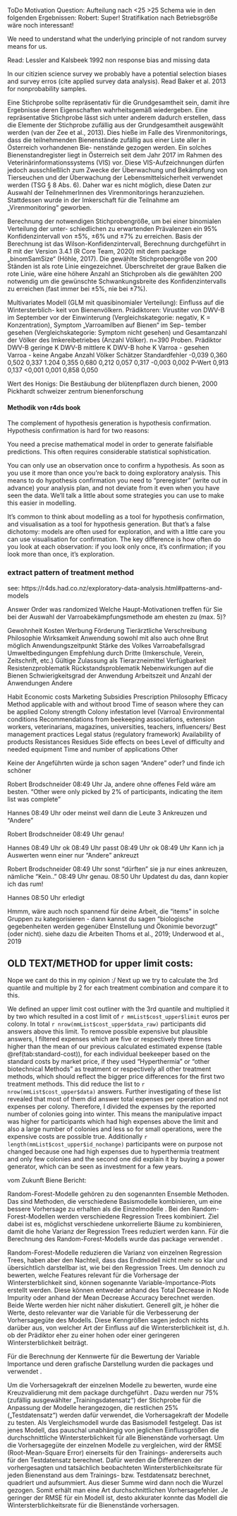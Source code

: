 
ToDo Motivation Question:
Aufteilung nach <25 >25 Schema wie in den folgenden Ergebnissen:
Robert: Super! Stratifikation nach Betriebsgröße wäre noch interessant!





We need to understand what the underlying principle of not random survey means for us.


Read:
Lessler and Kalsbeek 1992 non response bias and missing data


In our citizien science survey we probably have a potential selection biases and survey erros (cite applied survey data analysis).
Read Baker et al. 2013 for nonprobability samples.


Eine Stichprobe sollte repräsentativ für die Grundgesamtheit sein, damit ihre Ergebnisse deren Eigenschaften wahrheitsgemäß wiedergeben. Eine repräsentative Stichprobe lässt sich unter anderem dadurch erstellen, dass die Elemente der Stichprobe zufällig aus der Grundgesamtheit ausgewählt werden (van der Zee et al., 2013). Dies hieße im Falle des Virenmonitorings, dass die teilnehmenden Bienenstände zufällig aus einer Liste aller in Österreich vorhandenen Bie- nenstände gezogen werden. Ein solches Bienenstandregister liegt in Österreich seit dem Jahr 2017 im Rahmen des Veterinärinformationssystems (VIS) vor. Diese VIS-Aufzeichnungen dürfen jedoch ausschließlich zum Zwecke der Überwachung und Bekämpfung von Tierseuchen und der Überwachung der Lebensmittelsicherheit verwendet werden (TSG § 8 Abs. 6). Daher war es nicht möglich, diese Daten zur Auswahl der TeilnehmerInnen des Virenmonitorings heranzuziehen. Stattdessen wurde in der Imkerschaft für die Teilnahme am „Virenmonitoring“ geworben.


Berechnung der notwendigen Stichprobengröße, um bei einer binomialen Verteilung der unter- schiedlichen zu erwartenden Prävalenzen ein 95% Konfidenzintervall von ±5%, ±6% und ±7% zu erreichen. Basis der Berechnung ist das Wilson-Konfidenzintervall, Berechnung durchgeführt in R mit der Version 3.4.1 (R Core Team, 2020) mit dem package „binomSamSize“ (Höhle, 2017). Die gewählte Stichprobengröße von 200 Ständen ist als rote Linie eingezeichnet. Überschreitet der graue Balken die rote Linie, wäre eine höhere Anzahl an Stichproben als die gewählten 200 notwendig um die gewünschte Schwankungsbreite des Konfidenzintervalls zu erreichen (fast immer bei ±5%, nie bei ±7%).


Multivariates Modell (GLM mit quasibinomialer Verteilung): Einfluss auf die Wintersterblich- keit von Bienenvölkern. Prädiktoren: Virustiter von DWV-B im September vor der Einwinterung (Vergleichskategorie: negativ, K = Konzentration), Symptom „Varroamilben auf Bienen“ im Sep- tember gesehen (Vergleichskategorie: Symptom nicht gesehen) und Gesamtanzahl der Völker des
Imkereibetriebes (Anzahl Völker). n=390 Proben.
 Prädiktor
DWV-B geringe K DWV-B mittlere K DWV-B hohe K
Varroa - gesehen Varroa - keine Angabe
Anzahl Völker
Schätzer Standardfehler
-0,039 0,360 0,502 0,337 1.204 0,355
0,680 0,212 0,057 0,317
-0,003 0,002
P-Wert
0,913
0,137 <0,001
0,001 0,858
0,050



Wert des Honigs: Die Bestäubung der blütenpflazen durch bienen, 2000 Pickhardt schweizer zentrum bienenforschung


#### Methodik von r4ds book

The complement of hypothesis generation is hypothesis confirmation. Hypothesis confirmation is hard for two reasons:

You need a precise mathematical model in order to generate falsifiable predictions. This often requires considerable statistical sophistication.

You can only use an observation once to confirm a hypothesis. As soon as you use it more than once you’re back to doing exploratory analysis. This means to do hypothesis confirmation you need to “preregister” (write out in advance) your analysis plan, and not deviate from it even when you have seen the data. We’ll talk a little about some strategies you can use to make this easier in modelling.

It’s common to think about modelling as a tool for hypothesis confirmation, and visualisation as a tool for hypothesis generation. But that’s a false dichotomy: models are often used for exploration, and with a little care you can use visualisation for confirmation. The key difference is how often do you look at each observation: if you look only once, it’s confirmation; if you look more than once, it’s exploration.


### extract pattern of treatment method 
see:
https://r4ds.had.co.nz/exploratory-data-analysis.html#patterns-and-models





Answer Order was randomized
Welche Haupt-Motivationen treffen für Sie bei der Auswahl der Varroabekämpfungsmethode am ehesten zu (max. 5)?

Gewohnheit
Kosten
Werbung
Förderung
Tierärztliche Verschreibung
Philosophie
Wirksamkeit
Anwendung sowohl mit also auch ohne Brut möglich
Anwendungszeitpunkt
Stärke des Volkes
Varroabefallsgrad 
Umweltbedingungen
Empfehlung durch Dritte (Imkerschule, Verein, Zeitschrift, etc.)
Gültige Zulassung als Tierarzneimittel
Verfügbarkeit
Resistenzproblematik
Rückstandsproblematik
Nebenwirkungen auf die Bienen
Schwierigkeitsgrad der Anwendung
Arbeitszeit und Anzahl der Anwendungen
Andere

Habit 
Economic costs 
Marketing 
Subsidies 
Prescription 
Philosophy 
Efficacy 
Method applicable with and without brood 
Time of season where they can be applied 
Colony strength 
Colony infestation level (Varroa) 
Environmental conditions 
Recommendations from beekeeping associations, extension workers, veterinarians, magazines, universities, teachers, influencers/ Best management practices 
Legal status (regulatory framework) 
Availability of products 
Resistances 
Residues 
Side effects on bees 
Level of difficulty and needed equipment 
Time and number of applications 
Other

Keine der Angeführten würde ja schon sagen “Andere” oder? und finde ich schöner

Robert Brodschneider  08:49 Uhr
Ja, andere ohne offenes Feld wäre am besten. "Other were only picked by 2% of participants, indicating the item list was complete"

Hannes  08:49 Uhr
oder meinst weil dann die Leute 3 Ankreuzen und “Andere”

Robert Brodschneider  08:49 Uhr
genau!

Hannes  08:49 Uhr
ok
08:49 Uhr
passt
08:49 Uhr
ok
08:49 Uhr
Kann ich ja Auswerten wenn einer nur “Andere” ankreuzt

Robert Brodschneider  08:49 Uhr
sonst "dürften" sie ja nur eines ankreuzen, nämliche "Kein.."
08:49 Uhr
genau.
08:50 Uhr
Updatest du das, dann kopier ich das rum!

Hannes  08:50 Uhr
erledigt

Hmmm, wäre auch noch spannend für deine Arbeit, die "items" in solche Gruppen zu kategorisieren - dann kannst du sagen "biologische gegebenheiten werden gegenüber EInstellung und Ökonimie bevorzugt" (oder nicht). siehe dazu die Arbeiten Thoms et al., 2019; Underwood et al., 2019



## OLD TEXT/METHOD for upper limit costs:

Nope we cant do this in my opinion :/ Next up we try to calculate the 3rd quantile and multiple by 2 for each treatment combination and compare it to this. 

We defined an upper limit cost outliner with the 3rd quantile and multiplied it by two which resulted in a cost limit of `r mmList$cost_upper$limit` euros per colony. In total `r nrow(mmList$cost_upper$data_raw)` participants did answers above this limit. To remove possible expensive but plausible answers, I filtered expenses which are five or respectively three times higher than the mean of our previous calculated estimated expense (table \@ref(tab:standard-cost)), for each individual beekeeper based on the standard costs by market price, if they used "Hyperthermia" or "other biotechnical Methods" as treatment or respectively all other treatment methods, which should reflect the bigger price differences for the first two treatment methods. This did reduce the list to `r nrow(mmList$cost_upper$data)` answers.  Further investigating of these list revealed that most of them did answer total expenses per operation and not expenses per colony. Therefore, I divided the expenses by the reported number of colonies going into winter. This means the manipulative impact was higher for participants which had high expenses above the limit and also a large number of colonies and less so for small operations, were the expensive costs are possible true. Additionally `r length(mmList$cost_upper$id_nochange)` participants were on purpose not changed because one had high expenses due to hyperthermia treatment and only few colonies and the second one did explain it by buying a power generator, which can be seen as investment for a few years.


vom Zukunft Biene Bericht:


\textit{Random-Forest}

Random-Forest-Modelle gehören zu den sogenannten Ensemble Methoden. Das sind Methoden, die verschiedene Basismodelle kombinieren, um eine bessere Vorhersage zu erhalten als die Einzelmodelle \citep{smolyakov2017}. Bei den Random-Forest-Modellen werden verschiedene Regression Trees kombiniert. Ziel dabei ist es, möglichst verschiedene unkorrelierte Bäume zu kombinieren, damit die hohe Varianz der Regression Trees reduziert werden kann. Für die Berechnung des Random-Forest-Modells wurde das package \enquote{ranger} verwendet \citep{ranger}.

Random-Forest-Modelle reduzieren die Varianz von einzelnen Regression Trees, haben aber den Nachteil, dass das Endmodell nicht mehr so klar und übersichtlich darstellbar ist, wie bei den Regression Trees. Um dennoch zu bewerten, welche Features relevant für die Vorhersage der Wintersterblichkeit sind, können sogenannte Variable-Importance-Plots erstellt werden. Diese können entweder anhand des Total Decrease in Node Impurity oder anhand der Mean Decrease Accuracy berechnet werden. Beide Werte werden hier nicht näher diskutiert. Generell gilt, je höher die Werte, desto relevanter war die Variable für die Verbesserung der Vorhersagegüte des Modells. Diese Kenngrößen sagen jedoch nichts darüber aus, von welcher Art der Einfluss auf die Wintersterblichkeit ist, d.h. ob der Prädiktor eher zu einer hohen oder einer geringeren Wintersterblichkeit beiträgt. 

Für die Berechnung der Kennwerte für die Bewertung der Variable Importance und deren grafische Darstellung wurden die packages \enquote{vip} und \enquote{gridExtra} verwendet \citep{vip, gridExtra}.


\textit{Bewertung der Modell Performance}

Um die Vorhersagekraft der einzelnen Modelle zu bewerten, wurde eine Kreuzvalidierung mit dem package \enquote{caret} durchgeführt \citep{caret}. Dazu werden nur 75\% (zufällig ausgewählter „Trainingsdatensatz“) der Stichprobe für die Anpassung der Modelle herangezogen, die restlichen 25\% („Testdatensatz“) werden dafür verwendet, die Vorhersagekraft der Modelle zu testen. Als Vergleichsmodell wurde das Basismodell festgelegt. Das ist jenes Modell, das pauschal unabhängig von jeglichen Einflussgrößen die durchschnittliche Wintersterblichkeit für alle Bienenstände vorhersagt. Um die Vorhersagegüte der einzelnen Modelle zu vergleichen, wird der RMSE (Root-Mean-Square Error) einerseits für den Trainings- andererseits auch für den Testdatensatz berechnet. Dafür werden die Differenzen der vorhergesagten und tatsächlich beobachteten Wintersterblichkeitsrate für jeden Bienenstand aus dem Trainings- bzw. Testdatensatz berechnet, quadriert und aufsummiert. Aus dieser Summe wird dann noch die Wurzel gezogen. Somit erhält man eine Art durchschnittlichen Vorhersagefehler. Je geringer der RMSE für ein Modell ist, desto akkurater konnte das Modell die Wintersterblichkeitsrate für die Bienenstände vorhersagen.